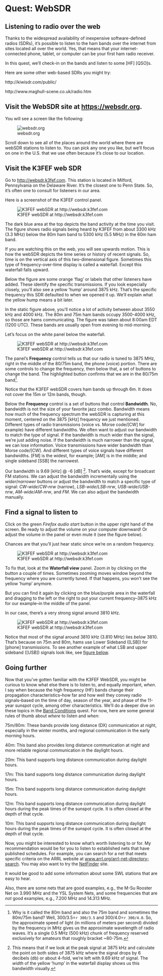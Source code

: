 # Quest: WebSDR {- #quest-websdr}

## Listening to radio over the web

Thanks to the widespread availability of inexpensive software-defined radios (SDRs), it's possible to listen to the ham bands over the internet from sites located all over the world.
Yes, that means that your internet-connected phone, tablet, or computer can be your first ham radio receiver.

In this quest, we'll check-in on the bands and listen to some [HF] [QSO]s.

::: {.infobox}

Here are some other web-based SDRs you might try:
  
  http://kiwisdr.com/public/
  
  http://www.maghull-scene.co.uk/radio.htm

:::
  
## Visit the WebSDR site at <https://websdr.org>. {-}
  
You will see a screen like the following:

![websdr.org](include/img/websdr-org.png)
  
Scroll down to see all of the places around the world where there are webSDR stations to listen to.
You can pick any one you like, but we'll focus on one in the U.S. that we use often because it's close to our location.

## Visit the K3FEF web SDR {-}

Go to <http://websdr.k3fef.com>.
This station is located in Milford, Pennsylvania on the Delaware River.
It's the closest one to Penn State.
So, it's often one to consult for listeners in our area.

Here is a screenshot of the K3FEF control panel.

![K3FEF webSDR at http://websdr.k3fef.com](include/img/k3fef-websdr.png)

The dark blue area at the top depicts the band activity at the time you visit. 
The figure shows radio signals being heard by K3FEF from about 3300 kHz (3.3 MHz) below the 80m ham band to 5300 kHz (5.5 MHz) in the 60m ham band.

If you are watching this on the web, you will see upwards motion.
This is how the webSDR depicts the time series or history of recent signals.
So, time is on the vertical axis of this two-dimensional figure.
Sometimes this type of frequency-over-time display is called a waterfall.
Except this waterfall falls upward.

Below the figure are some orange 'flag' or labels that other listeners have added.
These identify the specific transmissions.
If you look especially closely, you'll also see a yellow 'hump' around 3875 kHz.
That's the specific frequency this SDR defaulted to when we opened it up.
We'll explain what the yellow hump means a bit later.

In the static figure above, you'll notice a lot of activity between about 3550 kHz and 4000 kHz.
The 80m and 75m ham bands occupy 3500-4000 kHz, so those are hams communicating.
The figure was taken about 8:00am EDT (1200 UTC).
These bands are usually open from evening to mid-morning.

Let's focus on the white panel below the waterfall.

![K3FEF webSDR at http://websdr.k3fef.com](include/img/k3fef-websdr-panel-1.png)

The panel's **Frequency** control tells us that our radio is tuned to 3875 MHz, right in the middle of the 80/75m band, the phone (voice) portion.
There are some controls to change the frequency, then below that, a set of buttons to change the band.
The highlighted button confirms that we are in the 80/75m band[^1].

Notice that the K3FEF webSDR covers ham bands up through 6m.
It does not cover the 15m or 12m bands, though.

[^1]: Why is it called the 80m band and also the 75m band and sometimes the 80m/75m band? Well, 300/3.5=`r 300/3.5` and 300/4.0=`r 300/4.0`. So, the approximate speed of light (in millions of meters per second) divided by the frequency in MHz gives us the approximate wavelength of radio waves. 
It's a single 0.5 MHz (500 kHz) chunk of frequency reserved exclusively for amateurs that roughly bracket ~80-75m.

Below the **Frequency** control is a set of buttons that control **Bandwidth**.
No, bandwidth is not the size of your favorite jazz combo.
Bandwidth means how much of the frequency spectrum the webSDR is capturing at this moment, centered on the 3875 [kHz] frequency we just mentioned.
Different types of radio transmissions (voice vs. Morse code/[CW] for example) have different bandwidths.
We often want to adjust our bandwidth to match the type of signal.
If the bandwidth is much wider than the signal, we're just adding noise.
If the bandwidth is much narrower than the signal, we can lose information.
Voice transmissions have wider bandwidth than Morse code/[CW].
And different types of voice signals have different bandwidths.
[FM] is the widest, for example; [AM] is in the middle; and single sideband [SSB] the narrowest.

Our bandwidth is 9.69 [kHz] @ -6 [dB] [^2].
That's wide, except for broadcast FM stations.
We can adjust the bandwidth incrementally using the *wider*/*narrower* buttons or adjust the bandwidth to match a specific type of signal: *CW-wide*/*CW-nrw* (narrow), *LSB-wide*/*LSB-nrw*, *USB-wide*/*USB-nrw*, *AM-wide*/*AM-nrw*, and *FM*.
We can also adjust the bandwidth manually.

[^2]: This means that if we look at the peak signal at 3875 kHz and calculate the point on both sides of 3875 kHz where the signal drops by 6 decibels (db) or about 4-fold, we're left with 9.69 kHz of signal. The *width* of the yellow 'hump' in the waterfall display shows us this bandwidth visually.

## Find a signal to listen to {-}

Click on the <span color="green">green</span> *Firefox audio start* button in the upper right hand of the screen.
Be ready to adjust the volume on your computer downward!
  Or adjust the volume in the panel or even mute it (see the figure below).

Chances are that you'll just hear static since we're on a random frequency.

![K3FEF webSDR at http://websdr.k3fef.com](include/img/k3fef-websdr-panel-2.png)

To fix that, look at the **Waterfall view** panel. 
Zoom *in* by clicking on the button a couple of times.
Sometimes zooming moves window beyond the frequency where you are currently tuned.
If that happens, you won't see the yellow 'hump' anymore.

But you can find it again by clicking on the blue/purple area in the waterfall and dragging to the left or the right to put your current frequency--3875 kHz for our example--in the middle of the panel.

In our case, there's a very strong signal around 3810 kHz.

![K3FEF webSDR at http://websdr.k3fef.com](include/img/k3fef-websdr-3875.png)

Notice that most of the signal around 3810 kHz (3.810 MHz) lies *below* 3810.
That's because on 75m and 80m, hams use Lower Sideband ([LSB]) for [phone] transmissions.
To see another example of what LSB and upper sideband ([USB]) signals look like, see [figure below](#fig:hf-signals).

## Going further

Now that you've gotten familiar with the K3FEF WebSDR, you might be curious to know what else there is to listen to, and equally important, *when*.
I say when because the high frequency (HF) bands change their propagation characteristics--how far and how well they convey radio signals--based on the time of day, season of the year, and phase of the 11-year sunspot cycle, among other characteristics.
We'll do a deeper dive on these topics in the [Band Conditions]() quest.
For now, here are some general rules of thumb about *where* to listen and *when*:

75m/80m: These bands provide long distance (DX) communication at night, especially in the winter months, and regional communication in the early morning hours.

40m: This band also provides long distance communication at night and more reliable regional communication in the daylight hours. 

20m: This band supports long distance communication during daylight hours.

17m: This band supports long distance communication during daylight hours.

15m: This band supports long distance communication during daylight hours.

12m: This band supports long distance communication during daylight hours during the peak times of the sunspot cycle. It is often closed at the depth of that cycle.

10m: This band supports long distance communication during daylight hours during the peak times of the sunspot cycle. It is often closed at the depth of that cycle.

Now, you might be interested to know what's worth listening to or for. 
My recommendation would be for you to listen to established nets that have published schedules.
For example, you can search for a net that meets specific criteria on the ARRL website at [www.arrl.org/arrl-net-directory-search](http://www.arrl.org/arrl-net-directory-search).
You may also want to try the [NetFinder](https://netfinder.radio) site.

::: {.callout-note}

It would be good to add some information about some SWL stations that are easy to hear.

Also, there are some nets that are good examples, e.g., the M-Su Rooster Net on 3.990 MHz and the YSL System Nets, and some frequencies that are *not* good examples, e.g., 7.200 MHz and 14.313 MHz.

:::

